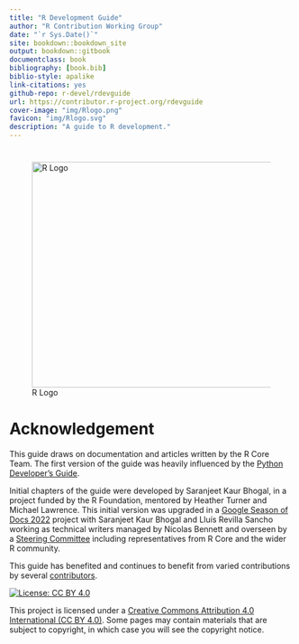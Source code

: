 ```yaml
--- 
title: "R Development Guide"
author: "R Contribution Working Group"
date: "`r Sys.Date()`"
site: bookdown::bookdown_site
output: bookdown::gitbook
documentclass: book
bibliography: [book.bib]
biblio-style: apalike
link-citations: yes
github-repo: r-devel/rdevguide
url: https://contributor.r-project.org/rdevguide
cover-image: "img/Rlogo.png"
favicon: "img/Rlogo.svg"
description: "A guide to R development."
---
```


# {-}

![R Logo](img/Rlogo.png){height=400px width=500px}

# Acknowledgement {-}

This guide draws on documentation and articles written by the R Core Team. The first version of the guide was heavily influenced by the [Python Developer's Guide](https://devguide.python.org/).

Initial chapters of the guide were developed by Saranjeet Kaur Bhogal, in a project funded by the R Foundation, mentored by Heather Turner and Michael Lawrence. This initial version was upgraded in a [Google Season of Docs 2022](https://github.com/rstats-gsod/gsod2022/wiki/GSOD-2022-Proposal) project with Saranjeet Kaur Bhogal and Lluís Revilla Sancho working as technical writers managed by Nicolas Bennett and overseen by a [Steering Committee](https://github.com/rstats-gsod/gsod2022/wiki/GSOD-2022-Proposal#steering-committee) including representatives from R Core and the wider R community.

This guide has benefited and continues to benefit from varied contributions by several [contributors](https://github.com/r-devel/rdevguide#contributors-). 


[![License: CC BY 4.0](img/ccby.png)](https://creativecommons.org/licenses/by/4.0/){width=180px}

This project is licensed under a [Creative Commons Attribution 4.0 International (CC BY 4.0)](https://creativecommons.org/licenses/by/4.0/). Some pages may contain materials that are subject to copyright, in which case you will see the copyright notice.
